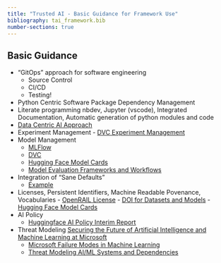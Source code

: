 ```yaml
---
title: "Trusted AI - Basic Guidance for Framework Use"
bibliography: tai_framework.bib
number-sections: true
---
```



## Basic Guidance

- "GitOps" approach for software engineering
    - Source Control
    - CI/CD
    - Testing!
- Python Centric Software Package Dependency Management
- Literate programming nbdev, Jupyter (vscode), Integrated Documentation, Automatic generation of python modules and code
- [Data Centric AI Approach](https://datacentricai.org)
- Experiment Management - [DVC Experiment Management](https://dvc.org/doc/user-guide/experiment-management)
- Model Management
    - [MLFlow](https://mlflow.org)
    - [DVC](https://dvc.org/doc/use-cases/versioning-data-and-models)
    - [Hugging Face Model Cards](https://huggingface.co/docs/hub/model-cards)
    - [Model Evaluation Frameworks and Workflows](https://huggingface.co/blog/zero-shot-eval-on-the-hub)
- Integration of "Sane Defaults"
    - [Example](https://github.com/shusheer/apriori-softmax/blob/main/Apriori-Softmax.ipynb)
- Licenses, Persistent Identifiers, Machine Readable Povenance, Vocabularies
        - [OpenRAIL License](https://huggingface.co/blog/open_rail)
        - [DOI for Datasets and Models](https://huggingface.co/blog/introducing-doi)
        - [Hugging Face Model Cards](https://huggingface.co/docs/hub/model-cards)
- AI Policy
    - [Huggingface AI Policy Interim Report](https://huggingface.co/blog/us-national-ai-research-resource)
- Threat Modeling [Securing the Future of Artificial Intelligence and Machine Learning at Microsoft](https://learn.microsoft.com/en-us/security/engineering/securing-artificial-intelligence-machine-learning)
    - [Microsoft Failure Modes in Machine Learning](https://learn.microsoft.com/en-us/security/engineering/failure-modes-in-machine-learning)
    - [Threat Modeling AI/ML Systems and Dependencies](https://learn.microsoft.com/en-us/security/engineering/threat-modeling-aiml)